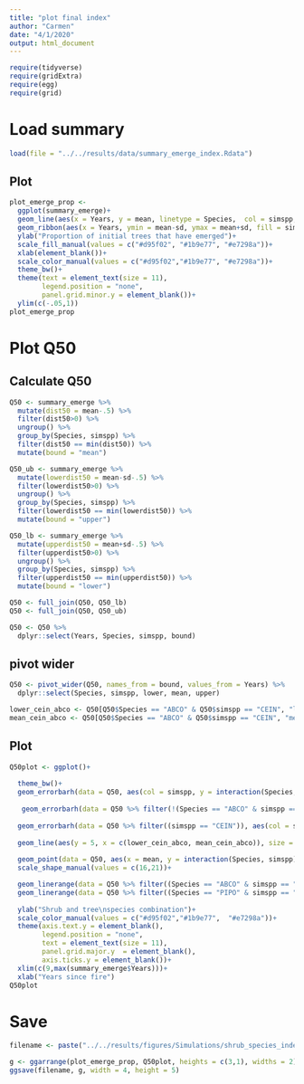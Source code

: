 ```yaml
---
title: "plot final index"
author: "Carmen"
date: "4/1/2020"
output: html_document
---
```



```r
require(tidyverse)
require(gridExtra)
require(egg)
require(grid)
```


# Load summary
```r
load(file = "../../results/data/summary_emerge_index.Rdata")
```

## Plot 
```r
plot_emerge_prop <- 
  ggplot(summary_emerge)+
  geom_line(aes(x = Years, y = mean, linetype = Species,  col = simspp, group = interaction(Species, simspp)), size = 1.1)+
  geom_ribbon(aes(x = Years, ymin = mean-sd, ymax = mean+sd, fill = simspp, group = interaction(Species, simspp)), alpha = .2)+
  ylab("Proportion of initial trees that have emerged")+
  scale_fill_manual(values = c("#d95f02", "#1b9e77", "#e7298a"))+
  xlab(element_blank())+
  scale_color_manual(values = c("#d95f02","#1b9e77", "#e7298a"))+
  theme_bw()+
  theme(text = element_text(size = 11), 
        legend.position = "none",
        panel.grid.minor.y = element_blank())+
  ylim(c(-.05,1))
plot_emerge_prop
```

# Plot Q50 

## Calculate Q50
```r
Q50 <- summary_emerge %>% 
  mutate(dist50 = mean-.5) %>% 
  filter(dist50>0) %>%
  ungroup() %>% 
  group_by(Species, simspp) %>% 
  filter(dist50 == min(dist50)) %>% 
  mutate(bound = "mean")

Q50_ub <- summary_emerge %>% 
  mutate(lowerdist50 = mean-sd-.5) %>% 
  filter(lowerdist50>0) %>%
  ungroup() %>% 
  group_by(Species, simspp) %>% 
  filter(lowerdist50 == min(lowerdist50)) %>% 
  mutate(bound = "upper")

Q50_lb <- summary_emerge %>% 
  mutate(upperdist50 = mean+sd-.5) %>% 
  filter(upperdist50>0) %>%
  ungroup() %>% 
  group_by(Species, simspp) %>% 
  filter(upperdist50 == min(upperdist50)) %>% 
  mutate(bound = "lower")

```

```r
Q50 <- full_join(Q50, Q50_lb) 
Q50 <- full_join(Q50, Q50_ub) 

Q50 <- Q50 %>% 
  dplyr::select(Years, Species, simspp, bound)
```

## pivot wider
```r
Q50 <- pivot_wider(Q50, names_from = bound, values_from = Years) %>% 
  dplyr::select(Species, simspp, lower, mean, upper)
```


```r
lower_cein_abco <- Q50[Q50$Species == "ABCO" & Q50$simspp == "CEIN", "lower"] %>% unlist()
mean_cein_abco <- Q50[Q50$Species == "ABCO" & Q50$simspp == "CEIN", "mean"] %>% unlist()
```

## Plot
```r
Q50plot <- ggplot()+
 
  theme_bw()+
  geom_errorbarh(data = Q50, aes(col = simspp, y = interaction(Species, simspp), xmin = lower, xmax = upper), size = 1)+
  
   geom_errorbarh(data = Q50 %>% filter(!(Species == "ABCO" & simspp == "CEIN")), aes(y = interaction(Species, simspp), col = simspp, xmin = lower, xmax = upper), size = 1)+
  
  geom_errorbarh(data = Q50 %>% filter((simspp == "CEIN")), aes(col = simspp, y = interaction(Species, simspp), xmin = lower, xmax = max(summary_emerge$Years)), size = 1, height = 0, linetype = "dotted")+
  
  geom_line(aes(y = 5, x = c(lower_cein_abco, mean_cein_abco)), size = 1, col = "#e7298a")+
  
  geom_point(data = Q50, aes(x = mean, y = interaction(Species, simspp), shape = Species, col = simspp), size = 2, fill = "white", stroke = 1.5)+
  scale_shape_manual(values = c(16,21))+

  geom_linerange(data = Q50 %>% filter((Species == "ABCO" & simspp == "CEIN")), aes(x = lower, ymin = 4.6, ymax= 5.45), size = 1, col = "#e7298a")+
  geom_linerange(data = Q50 %>% filter((Species == "PIPO" & simspp == "CEIN")), aes(x = lower, ymin = 5.6, ymax= 6.45), size = 1, col = "#e7298a")+
  
  ylab("Shrub and tree\nspecies combination")+
  scale_color_manual(values = c("#d95f02","#1b9e77",  "#e7298a"))+
  theme(axis.text.y = element_blank(),
        legend.position = "none", 
        text = element_text(size = 11),
        panel.grid.major.y  = element_blank(),
        axis.ticks.y = element_blank())+
  xlim(c(9,max(summary_emerge$Years)))+
  xlab("Years since fire")
Q50plot
```


# Save
```r
filename <- paste("../../results/figures/Simulations/shrub_species_index_withQ50", Sys.Date(), ".jpeg", sep = "")

g <- ggarrange(plot_emerge_prop, Q50plot, heights = c(3,1), widths = 2)
ggsave(filename, g, width = 4, height = 5)
```

